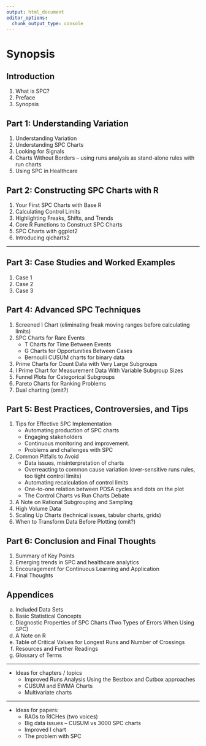 ```yaml
---
output: html_document
editor_options: 
  chunk_output_type: console
---
```

# Synopsis {-#synopsis}


## Introduction {-}

1. What is SPC?
1. Preface
1. Synopsis

## Part 1: Understanding Variation {-}

1. Understanding Variation
1. Understanding SPC Charts
1. Looking for Signals
1. Charts Without Borders – using runs analysis as stand-alone rules with run charts
1. Using SPC in Healthcare

## Part 2: Constructing SPC Charts with R {-}

1. Your First SPC Charts with Base R
1. Calculating Control Limits
1. Highlighting Freaks, Shifts, and Trends
1. Core R Functions to Construct SPC Charts
1. SPC Charts with ggplot2
1. Introducing qicharts2

----

## Part 3: Case Studies and Worked Examples {-}

1. Case 1
1. Case 2
1. Case 3

## Part 4: Advanced SPC Techniques {-}

1. Screened I Chart (eliminating freak moving ranges before calculating limits)
1. SPC Charts for Rare Events
    - T Charts for Time Between Events
    - G Charts for Opportunities Between Cases
    - Bernoulli CUSUM charts for binary data
1. Prime Charts for Count Data with Very Large Subgroups
1. I Prime Chart for Measurement Data With Variable Subgroup Sizes
1. Funnel Plots for Categorical Subgroups
1. Pareto Charts for Ranking Problems
1. Dual charting (omit?)

## Part 5: Best Practices, Controversies, and Tips {-}

1. Tips for Effective SPC Implementation
    - Automating production of SPC charts
    - Engaging stakeholders
    - Continuous monitoring and improvement.
    - Problems and challenges with SPC
1. Common Pitfalls to Avoid
    - Data issues, misinterpretation of charts
    - Overreacting to common cause variation (over-sensitive runs rules, too tight control limits)
    - Automating recalculation of control limits
    - One-to-one relation between PDSA cycles and dots on the plot
    - The Control Charts vs Run Charts Debate
1. A Note on Rational Subgrouping and Sampling
1. High Volume Data
1. Scaling Up Charts (technical issues, tabular charts, grids)
1. When to Transform Data Before Plotting (omit?)

## Part 6: Conclusion and Final Thoughts {-}

1. Summary of Key Points
1. Emerging trends in SPC and healthcare analytics
1. Encouragement for Continuous Learning and Application
1. Final Thoughts

## Appendices {-}

a. Included Data Sets
a. Basic Statistical Concepts
a. Diagnostic Properties of SPC Charts (Two Types of Errors When Using SPC)
a. A Note on R
a. Table of Critical Values for Longest Runs and Number of Crossings
a. Resources and Further Readings
a. Glossary of Terms

----

- Ideas for chapters / topics
    - Improved Runs Analysis Using the Bestbox and Cutbox approaches
    - CUSUM and EWMA Charts
    - Multivariate charts
    
----

- Ideas for papers:
  - RAGs to RICHes (two voices)
  - Big data issues -- CUSUM vs 3000 SPC charts
  - Improved I chart
  - The problem with SPC


